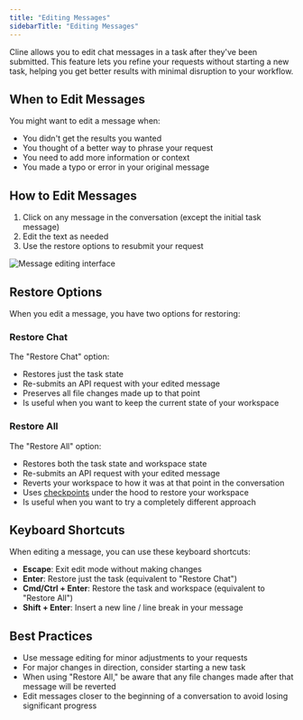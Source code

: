 ```yaml
---
title: "Editing Messages"
sidebarTitle: "Editing Messages"
---
```


Cline allows you to edit chat messages in a task after they've been submitted. This feature lets you refine your requests without starting a new task, helping you get better results with minimal disruption to your workflow.

## When to Edit Messages

You might want to edit a message when:

- You didn't get the results you wanted
- You thought of a better way to phrase your request
- You need to add more information or context
- You made a typo or error in your original message

## How to Edit Messages

1. Click on any message in the conversation (except the initial task message)
2. Edit the text as needed
3. Use the restore options to resubmit your request

<Frame>
	<img
		src="https://storage.googleapis.com/cline_public_images/docs/assets/message-editing.png"
		alt="Message editing interface"
	/>
</Frame>

## Restore Options

When you edit a message, you have two options for restoring:

### Restore Chat

The "Restore Chat" option:

- Restores just the task state
- Re-submits an API request with your edited message
- Preserves all file changes made up to that point
- Is useful when you want to keep the current state of your workspace

### Restore All

The "Restore All" option:

- Restores both the task state and workspace state
- Re-submits an API request with your edited message
- Reverts your workspace to how it was at that point in the conversation
- Uses [checkpoints](/features/checkpoints) under the hood to restore your workspace
- Is useful when you want to try a completely different approach

## Keyboard Shortcuts

When editing a message, you can use these keyboard shortcuts:

- **Escape**: Exit edit mode without making changes
- **Enter**: Restore just the task (equivalent to "Restore Chat")
- **Cmd/Ctrl + Enter**: Restore the task and workspace (equivalent to "Restore All")
- **Shift + Enter**: Insert a new line / line break in your message

## Best Practices

- Use message editing for minor adjustments to your requests
- For major changes in direction, consider starting a new task
- When using "Restore All," be aware that any file changes made after that message will be reverted
- Edit messages closer to the beginning of a conversation to avoid losing significant progress

